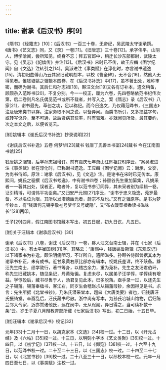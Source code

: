 ```yaml
---
---
---
```

title: 谢承《后汉书》序[9]
---




《隋书》《经籍志》[10]：《后汉书》一百三十卷，无帝纪，吴武陵太守谢承撰。《唐书》《艺文志》同，又《录》一卷[11]。《旧唐志》三十卷[12]。承字伟平，山阴人，博学洽闻，尝所知见，终身不忘；拜五官郎中，稍迁长沙东部都尉，武陵太守。见《吴志》《妃嫔传》并注[13]。《后汉书》宋时已不传，故王应麟《困学纪闻》自《文选》注转引之[14]。吴淑进注《事类赋》在淳化时，亦言谢书遗逸[15]。清初阳曲傅山乃云其家旧藏明刻本，以校《曹全碑》，无不合[16]，然他人无得见者。惟钱塘姚之骃辑本四卷，在《后汉书补逸》中[17]，虽不著出处，难称审密，而确为谢书。其后仁和孙志祖[18]，黟汪文台[19]又各有订补本，遗文稍备，顾颇杂入范晔书[20]，不复分别。今一一校正，厘为六卷，先四卷略依范书纪传次第，后二卷则凡名氏偶见范书或所不载者，并写入之。案《隋志》录《后汉书》八家[21]，谢书最先，草创之功，足以称纪。而今日逸文，乃仅藉范晔书，《三国志》注及唐宋类书以存。注家务取不同之说，以备异闻。而类书所引，又多损益字句，或转写讹异，至不可通，故后贤病其荒率，时有驳难。亦就闻见所及，最其要约，次之本文之后，以便省览云。





[附]姚辑本《谢氏后汉书补逸》抄录说明[22]


《谢氏后汉书补逸》五卷 何梦华[23]藏书 钱唐丁氏善本书室[24]藏书 今在江南图书馆[25]

钱唐姚之骃辑，后学孙志祖增订。前有嘉庆七年萧山汪辉祖[26]序云，“案吴淑进注《事类赋》状在淳化时，已称谢书遗逸。王应麟《困学记闻》云：谢承，父婴，为尚书侍郎。原注：谢承《后汉书》，见《文选》注。是谢书在宋时已无传本。康熙间，姚氏之骃撰《后汉书考逸》，中有谢书四卷；孙颐谷先生重加纂集，凡姚采者一一著其出处，误者正，略者补，复以范书参订同异，其未采者别为续辑一卷。证引精博，可谓伟平功臣矣。”又归安严元照[27]序云，“谢书于忠义隐逸，蒐罗最备，不以名位为限，其所以发潜德幽光者，蔚宗不及也。”又有之骃原序。是书为梦华钞本，有“钱唐何元锡字敬祉号梦华又号蜨隐”，又“布衣暖菜根香读书滋味长”[28]两印。

壬子[29]四月，假江南图书馆藏本写出，初五日起，初九日讫，凡五日。





[附]关于汪辑本《谢承后汉书》[30]


谢承《后汉书》八卷，谢沈《后汉书》一卷，黟人汪文台南士辑，并在《七家〈后汉书〉》中。有太平崔国榜[31]序，其略云：“康熙中，钱唐姚鲁斯辑《东观汉记》以下诸家书为补逸，颇沿明儒陋习，不详所自，遗陋滋多。孙颐谷侍御曾据其本为谢承书补正，未有成书。近甘泉黄右原比部亦有辑本，视姚氏差详，终不赅备。黟汪先生南士，绩学敦行，著书等身，以稽古余力，重为蒐补。先生之友汤君伯玕，称先生旧藏姚本，随见条记，丹黄殆徧。复虑未尽，以属弟子汪学惇，学惇续有增益。学惇殁后，藏书尽售于人，汤君复见此本，已多脱落。亟手录一过，以还先生之子锡藩。锡藩奉楹书，客江右，同岁生会稽赵尗从锡藩叚钞，余因得见是书。尗言：先生所据《北堂书钞》，乃朱氏潜采堂本，题曰《大唐类要》者也，归钱唐汪氏振绮堂。辛酉乱后，汪氏藏书尽散。浙中尚有写本，为孙氏冶城山馆物，后归陈兰邻大令家，近亦鬻诸他氏，远在闽中，无从叚阅，异日得之，当可续补数十条”云。岁壬子夏八月叚教育部所藏《七家后汉书》写出，初二日始，十五日毕。





[附]汪辑本《谢承后汉书》校记[32]


元年[33]十二月十一日，以胡克家本《文选》[34]校一过。十二日，以《开元占经》及《六帖》[35]校一过。十三日，以明刻小字本《艺文类聚》[36]校一过。十四日，以《初学记》[37]校一过。十五日，以《御览》[38]校一过。十六至十九日，以范晔书校一过。二十至二十三日，以《三国志》校一过。二十四至二十七日，以《北堂书钞》[39]校一过。二十八至三十一日，以孙校本校一过。元年一月四日至七日，以《事类赋》注校一过。